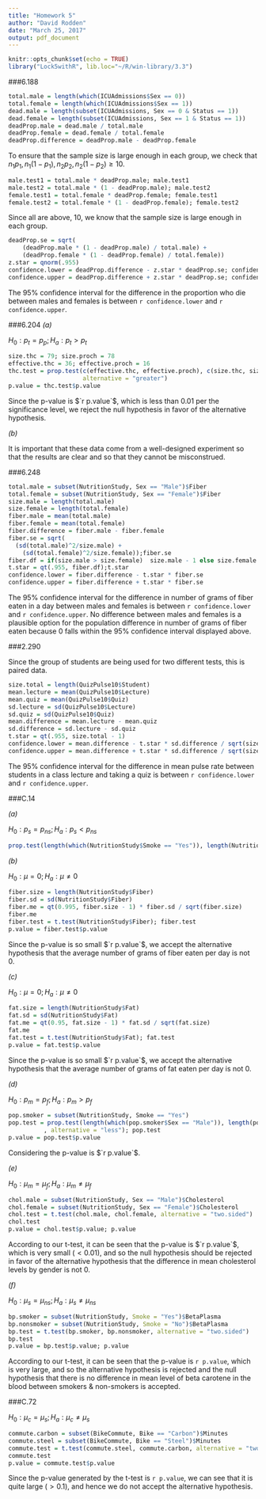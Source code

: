 ```yaml
---
title: "Homework 5"
author: "David Rodden"
date: "March 25, 2017"
output: pdf_document
---
```


```r
knitr::opts_chunk$set(echo = TRUE)
library("Lock5withR", lib.loc="~/R/win-library/3.3")
```

###6.188
```r
total.male = length(which(ICUAdmissions$Sex == 0))
total.female = length(which(ICUAdmissions$Sex == 1))
dead.male = length(subset(ICUAdmissions, Sex == 0 & Status == 1))
dead.female = length(subset(ICUAdmissions, Sex == 1 & Status == 1))
deadProp.male = dead.male / total.male
deadProp.female = dead.female / total.female
deadProp.difference = deadProp.male - deadProp.female
```
To ensure that the sample size is large enough in each group, we check that $n_1p_1, n_1(1-p_1), n_2p_2, n_2(1 - p_2) \geq 10$.
```r
male.test1 = total.male * deadProp.male; male.test1
male.test2 = total.male * (1 - deadProp.male); male.test2
female.test1 = total.female * deadProp.female; female.test1
female.test2 = total.female * (1 - deadProp.female); female.test2
```
Since all are above, 10, we know that the sample size is large enough in each group.
```r
deadProp.se = sqrt(
    (deadProp.male * (1 - deadProp.male) / total.male) + 
    (deadProp.female * (1 - deadProp.female) / total.female))
z.star = qnorm(.955)
confidence.lower = deadProp.difference - z.star * deadProp.se; confidence.lower
confidence.upper = deadProp.difference + z.star * deadProp.se; confidence.upper
```

The 95% confidence interval for the difference in the proportion who die between males and females is between `r confidence.lower` and `r confidence.upper`.

###6.204
*(a)*

$H_0: p_t = p_p; H_a: p_t > p_t$
```r
size.thc = 79; size.proch = 78
effective.thc = 36; effective.proch = 16
thc.test = prop.test(c(effective.thc, effective.proch), c(size.thc, size.proch),
                     alternative = "greater")
p.value = thc.test$p.value
```
Since the p-value is $`r p.value`$, which is less than 0.01 per the significance level, we reject the null hypothesis in favor of the alternative hypothesis.

*(b)*

It is important that these data come from a well-designed experiment so that the results are clear and so that they cannot be misconstrued.

###6.248

```r
total.male = subset(NutritionStudy, Sex == "Male")$Fiber
total.female = subset(NutritionStudy, Sex == "Female")$Fiber
size.male = length(total.male)
size.female = length(total.female)
fiber.male = mean(total.male)
fiber.female = mean(total.female)
fiber.difference = fiber.male - fiber.female
fiber.se = sqrt(
  (sd(total.male)^2/size.male) + 
    (sd(total.female)^2/size.female));fiber.se
fiber.df = if(size.male > size.female)  size.male - 1 else size.female - 1
t.star = qt(.955, fiber.df);t.star
confidence.lower = fiber.difference - t.star * fiber.se
confidence.upper = fiber.difference + t.star * fiber.se
```
The 95% confidence interval for the difference in number of grams of fiber eaten in a day between males and females is between `r confidence.lower` and `r confidence.upper`.
No difference between males and females is a plausible option for the population difference in number of grams of fiber eaten because 0 falls within the 95% confidence interval displayed above.

###2.290

Since the group of students are being used for two different tests, this is paired data.

```r
size.total = length(QuizPulse10$Student)
mean.lecture = mean(QuizPulse10$Lecture)
mean.quiz = mean(QuizPulse10$Quiz)
sd.lecture = sd(QuizPulse10$Lecture)
sd.quiz = sd(QuizPulse10$Quiz)
mean.difference = mean.lecture - mean.quiz
sd.difference = sd.lecture - sd.quiz
t.star = qt(.955, size.total - 1)
confidence.lower = mean.difference - t.star * sd.difference / sqrt(size.total)
confidence.upper = mean.difference + t.star * sd.difference / sqrt(size.total)
```
The 95% confidence interval for the difference in mean pulse rate between students in a class lecture and taking a quiz is between `r confidence.lower` and `r confidence.upper`.

###C.14

*(a)*

$H_0: p_s = p_{ns}; H_a: p_s < p_{ns}$
```r
prop.test(length(which(NutritionStudy$Smoke == "Yes")), length(NutritionStudy$Smoke), conf.level = 0.95)
```

*(b)*

$H_0: \mu = 0; H_a: \mu \neq 0$
```r
fiber.size = length(NutritionStudy$Fiber)
fiber.sd = sd(NutritionStudy$Fiber)
fiber.me = qt(0.995, fiber.size - 1) * fiber.sd / sqrt(fiber.size)
fiber.me
fiber.test = t.test(NutritionStudy$Fiber); fiber.test
p.value = fiber.test$p.value
```
Since the p-value is so small $`r p.value`$, we accept the alternative hypothesis that the average number of grams of fiber eaten per day is not 0.

*(c)*

$H_0: \mu = 0; H_a: \mu \neq 0$
```r
fat.size = length(NutritionStudy$Fat)
fat.sd = sd(NutritionStudy$Fat)
fat.me = qt(0.95, fat.size - 1) * fat.sd / sqrt(fat.size)
fat.me
fat.test = t.test(NutritionStudy$Fat); fat.test
p.value = fat.test$p.value
```
Since the p-value is so small $`r p.value`$, we accept the alternative hypothesis that the average number of grams of fat eaten per day is not 0.

*(d)*

$H_0: p_m = p_f; H_a: p_m > p_f$
```r
pop.smoker = subset(NutritionStudy, Smoke == "Yes")
pop.test = prop.test(length(which(pop.smoker$Sex == "Male")), length(pop.smoker$Sex)
          , alternative = "less"); pop.test
p.value = pop.test$p.value
```
Considering the p-value is $`r p.value`$.

*(e)*

$H_0: \mu_m = \mu_f; H_a: \mu_m \neq \mu_f$
```r
chol.male = subset(NutritionStudy, Sex == "Male")$Cholesterol
chol.female = subset(NutritionStudy, Sex == "Female")$Cholesterol
chol.test = t.test(chol.male, chol.female, alternative = "two.sided")
chol.test
p.value = chol.test$p.value; p.value
```
According to our t-test, it can be seen that the p-value is $`r p.value`$, which is very small ($< 0.01$), and so the null hypothesis should be rejected in favor of the alternative hypothesis that the difference in mean cholesterol levels by gender is not 0.

*(f)*

$H_0: \mu_s = \mu_{ns}; H_a: \mu_s \neq \mu_{ns}$
```r
bp.smoker = subset(NutritionStudy, Smoke = "Yes")$BetaPlasma
bp.nonsmoker = subset(NutritionStudy, Smoke = "No")$BetaPlasma
bp.test = t.test(bp.smoker, bp.nonsmoker, alternative = "two.sided")
bp.test
p.value = bp.test$p.value; p.value
```
According to our t-test, it can be seen that the p-value is `r p.value`, which is very large, and so the alternative hypothesis is rejected and the null hypothesis that there is no difference in mean level of beta carotene in the blood between smokers & non-smokers is accepted.


###C.72

$H_0: \mu_c = \mu_s; H_a: \mu_c \neq \mu_s$
```r
commute.carbon = subset(BikeCommute, Bike == "Carbon")$Minutes
commute.steel = subset(BikeCommute, Bike == "Steel")$Minutes
commute.test = t.test(commute.steel, commute.carbon, alternative = "two.sided")
commute.test
p.value = commute.test$p.value
```
Since the p-value generated by the t-test is `r p.value`, we can see that it is quite large ($> 0.1$), and hence we do not accept the alternative hypothesis.